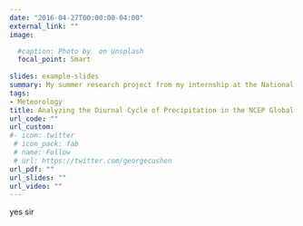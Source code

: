 ```yaml
---
date: "2016-04-27T00:00:00-04:00"
external_link: ""
image:

  #caption: Photo by  on Unsplash
  focal_point: Smart
  
slides: example-slides
summary: My summer research project from my internship at the National Centers for Environmental Prediction 
tags:
- Meteorology
title: Analyzing the Diurnal Cycle of Precipitation in the NCEP Global Forecast System
url_code: ""
url_custom:
#- icon: twitter
 # icon_pack: fab
 # name: Follow
 # url: https://twitter.com/georgecushen
url_pdf: ""
url_slides: ""
url_video: ""
---
```

yes sir


